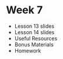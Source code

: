 # Week 7

- <Link to="/week-7/lesson-13">Lesson 13 slides</Link>
- <Link to="/week-7/lesson-14">Lesson 14 slides</Link>
- Useful Resources
- Bonus Materials
- Homework
